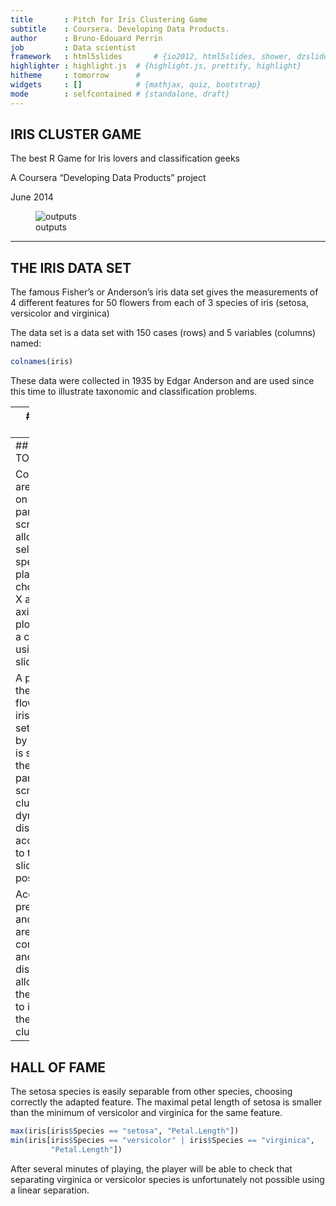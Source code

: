 ```yaml
---
title       : Pitch for Iris Clustering Game
subtitle    : Coursera. Developing Data Products. 
author      : Bruno-Edouard Perrin  
job         : Data scientist
framework   : html5slides       # {io2012, html5slides, shower, dzslides, ...}
highlighter : highlight.js  # {highlight.js, prettify, highlight}
hitheme     : tomorrow      # 
widgets     : []            # {mathjax, quiz, bootstrap}
mode        : selfcontained # {standalone, draft}
---
```


## IRIS CLUSTER GAME

The best R Game for Iris lovers and classification geeks

A Coursera "Developing Data Products" project

June 2014



![outputs](fig/Illustration.jpg "Iris Game")

---


## THE IRIS DATA SET

The famous Fisher's or Anderson's iris data set gives the measurements of 4 different features for 50 flowers from each of 3 species of iris (setosa, versicolor and virginica)

The data set is a data set with 150 cases (rows) and 5 variables (columns) named:
```r
colnames(iris)
```

These data were collected in 1935 by Edgar Anderson and are used since this time to illustrate taxonomic and classification problems.


---
## THE GAME

The Iris Cluster Game is an interactive game using the Shiny R features to illustrate the fact that:
- one species is linearly separable from the other 2
- but the latter are NOT linearly separable from each other

On a 2 dimensional representation of the data set, the player will try to draw a cluster separating one species from the others.

Measurements of accuracy, precision and recall are computed automatically and displayed.


---
## HOW TO PLAY?

Controls are located on the left part of the screen and allow to:
- select species to play with
- choose the X and Y axis of the plot
- draw a cluster using sliders.

A plot of the 150 flowers of iris data set, colored by species, is shown on the right part of the screen. The cluster is dynamically displayed according to the sliders positions. 

Accuracy, precision and recall are computed and displayed, allowing the player to improve the clustering.

---
## HALL OF FAME

The setosa species is easily separable from other species, choosing correctly the adapted feature. The maximal petal length of setosa is smaller than the minimum of versicolor and virginica for the same feature.
```r
max(iris[iris$Species == "setosa", "Petal.Length"])
min(iris[iris$Species == "versicolor" | iris$Species == "virginica", 
         "Petal.Length"])
```

After several minutes of playing, the player will be able to check that separating virginica or versicolor species is unfortunately not possible using a linear separation. 

